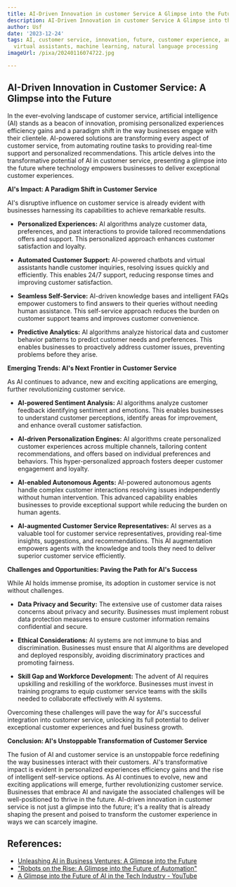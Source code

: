 ```yaml
---
title: AI-Driven Innovation in customer Service A Glimpse into the Future
description: AI-Driven Innovation in customer Service A Glimpse into the Future
author: Usf
date: '2023-12-24'
tags: AI, customer service, innovation, future, customer experience, automation, chatbots,
  virtual assistants, machine learning, natural language processing
imageUrl: /pixa/20240116074722.jpg

---
```

## AI-Driven Innovation  in Customer Service:  A Glimpse into the Future

In the ever-evolving landscape of customer  service, artificial intelligence (AI)  stands as a beacon of innovation, promising personalized experiences efficiency gains and  a paradigm shift in the way businesses engage  with their clientele. AI-powered solutions are transforming every aspect of customer service, from  automating routine tasks to providing real-time support and personalized recommendations. This article delves into the  transformative potential of AI in customer service, presenting a glimpse into the future where technology empowers businesses to deliver exceptional customer  experiences.

**AI's Impact: A Paradigm Shift in Customer Service**

AI's disruptive influence on customer service is already evident with businesses harnessing its capabilities to achieve remarkable results.

- **Personalized Experiences:** AI algorithms analyze customer data, preferences, and past interactions  to provide tailored recommendations offers and support. This personalized  approach enhances customer satisfaction and loyalty.

- **Automated  Customer Support:** AI-powered chatbots and  virtual  assistants handle customer inquiries, resolving issues quickly and efficiently. This enables 24/7 support, reducing response times and improving customer satisfaction.

- **Seamless Self-Service:** AI-driven knowledge bases and intelligent FAQs empower customers to find answers to their  queries without needing human assistance. This self-service approach reduces the burden on customer  support teams and improves customer convenience.

- **Predictive Analytics:** AI algorithms analyze historical data  and customer behavior  patterns to predict customer needs and preferences. This enables businesses to proactively address customer issues, preventing  problems before they arise.

**Emerging Trends: AI's Next Frontier in  Customer Service**

As AI continues to advance, new and exciting applications are emerging, further revolutionizing customer service.

- **AI-powered Sentiment Analysis:** AI algorithms analyze customer feedback identifying sentiment and emotions. This enables businesses to understand customer perceptions, identify  areas for improvement, and  enhance overall customer satisfaction.

- **AI-driven Personalization Engines:** AI algorithms create personalized customer experiences across multiple channels, tailoring content recommendations, and offers based on individual preferences and behaviors. This  hyper-personalized approach fosters deeper customer engagement and loyalty.

- **AI-enabled Autonomous Agents:**  AI-powered autonomous agents handle complex  customer interactions resolving issues independently without human intervention. This advanced capability enables businesses to provide exceptional support while reducing the burden on human agents.

- **AI-augmented Customer Service Representatives:** AI serves  as a valuable tool for customer service representatives, providing real-time insights, suggestions, and recommendations. This AI augmentation empowers agents with  the knowledge  and tools they  need to deliver superior customer  service efficiently.

**Challenges and Opportunities: Paving  the Path for AI's Success**

While AI holds immense promise, its adoption in customer service is  not without  challenges.

- **Data Privacy and Security:** The extensive  use of customer data raises concerns about  privacy and security. Businesses  must implement  robust data protection measures to ensure customer information remains confidential and secure.

- **Ethical Considerations:**  AI  systems are not immune to bias  and discrimination. Businesses must ensure  that  AI algorithms  are developed and deployed responsibly, avoiding discriminatory practices  and promoting fairness.

- **Skill Gap and  Workforce Development:** The advent of AI requires upskilling and reskilling of the workforce. Businesses must invest in training  programs to equip  customer  service teams with the skills needed to collaborate effectively with AI  systems.

Overcoming these challenges will pave  the way for AI's successful integration into customer service, unlocking its full potential  to deliver exceptional customer experiences and fuel business growth.

**Conclusion: AI's Unstoppable Transformation of Customer Service**

The  fusion of AI and customer service is an unstoppable force redefining the way businesses interact with  their customers. AI's transformative impact is evident in personalized  experiences efficiency gains  and the rise of intelligent  self-service options. As AI continues to evolve,  new and exciting applications will emerge, further revolutionizing customer service.  Businesses  that embrace AI and navigate the associated challenges will be well-positioned to thrive in the future.  AI-driven innovation in customer service  is not just a glimpse  into the future; it's a reality that is already shaping the present and poised to transform  the customer experience in ways we can scarcely imagine.

## References:
- [Unleashing AI in Business Ventures: A Glimpse into the Future](https://www.linkedin.com/pulse/unleashing-ai-business-ventures-glimpse-future-uponly-technologies-knguf?trk=public_post_main-feed-card_feed-article-content)
- ["Robots on the Rise: A Glimpse into the Future of Automation"](https://medium.com/@aeark0011/robots-on-the-rise-a-glimpse-into-the-future-of-automation-44c640c78ddb)
- [A Glimpse into the Future of AI in the Tech Industry - YouTube](https://www.youtube.com/watch?v=SC_swiLlgeE)
